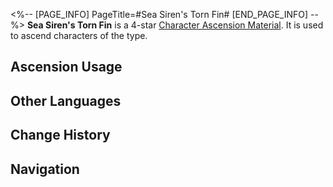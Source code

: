 <%-- [PAGE_INFO]
PageTitle=#Sea Siren's Torn Fin#
[END_PAGE_INFO] --%>
{{Item Infobox
|id          = 110433
|image       = Item Sea Siren's Torn Fin.png{{subst:void|<!--$UPLOAD:<<SpriteOutput/ItemFigures/110433.png>-<Item Sea Siren's Torn Fin.png>-<Item Icons>>-->}}
|type        = Character Ascension Material
|invCategory = Upgrade Materials
|rarity      = 4
|effect      = 
|description = Lady of Crashing Waves's spiny tail fin. Can be used for the Ascension of Ice characters.
|source1     = [[Stagnant Shadow: Shape of Sirens]]
|source2     = [[Omni-Synthesizer]] &mdash; Material Exchange
}}
{{Description|The daughters of the sea once had plump, long tails that glowed in the night, guiding lost fishermen home like lighthouses. Now, those fins have turned to bone spikes, piercing through the very chests they once protected.<br /><br />''"The mad waves of the Skiana Sea can reach a thousand meters high. The ocean is no gentle mother."''}}
'''Sea Siren's Torn Fin''' is a 4-star [[Character Ascension Material]]. It is used to ascend characters of the {{Color|Ice|link=1}} type.

==Ascension Usage==
{{Ascension Usage}}

==Other Languages==
{{Other Languages
|en   = Sea Siren's Torn Fin
|zhs  = 海妖残鳍
|zht  = 海妖殘鰭
|ja   = セイレーンのひれ
|ko   = 세이렌의 지느러미 잔해
|es   = Aleta rasgada de sirena
|fr   = Dard sectionné de sirène
|ru   = Рваный плавник сирены
|th   = Sea Siren's Torn Fin
|vi   = Vây Khuyết Siren
|de   = Zerfetzte Flosse der Meeressirene
|id   = Sea Siren's Torn Fin
|pt   = Barbatana Despedaçada da Sereia
}}

==Change History==
{{Change History|3.5}}

==Navigation==
{{Upgrade Material Navbox}}
